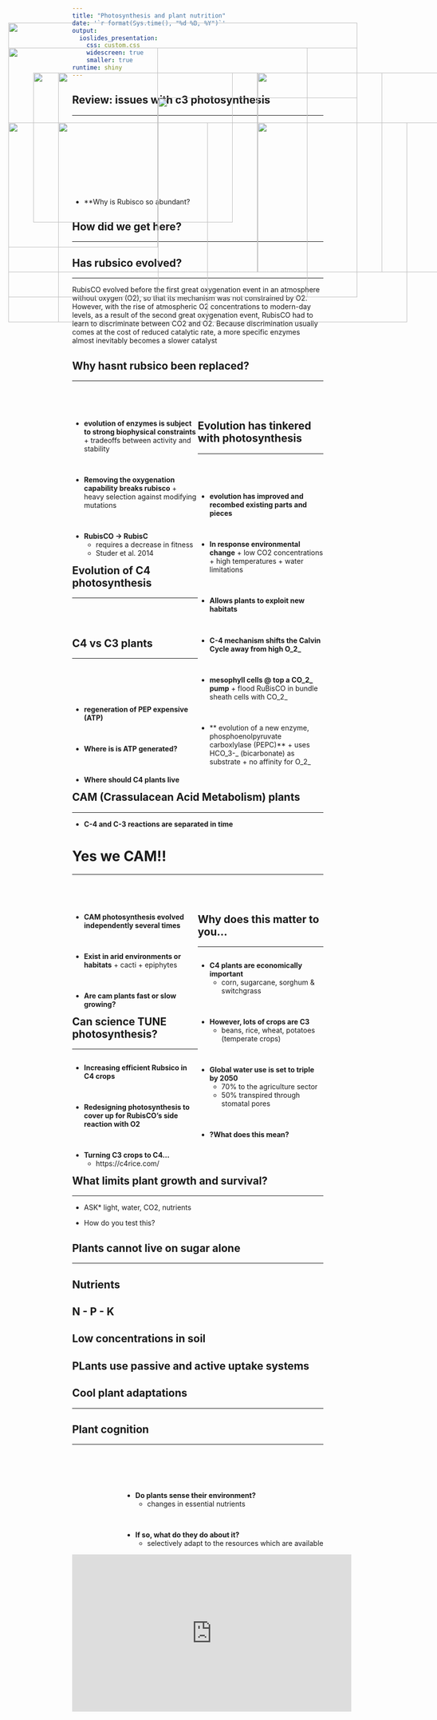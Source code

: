 ```yaml
---
title: "Photosynthesis and plant nutrition"
date: '`r format(Sys.time(), "%d %B, %Y")`'
output: 
  ioslides_presentation:
    css: custom.css
    widescreen: true
    smaller: true
runtime: shiny
---
```


## Review: issues with c3 photosynthesis
<hr>
<br/>
<br/>
<br/>
<br/>
<br/>
<br/>
<br/>
<br/>

* **Why is Rubisco so abundant?

<IMG STYLE="position:absolute; TOP:200px; LEFT:200px; WIDTH:400px; HEIGHT:400px" SRC="images/photorespiration.jpeg">

## How did we get here?
<hr>

<IMG STYLE="position:absolute; TOP:150px; LEFT:100px; WIDTH:700px; HEIGHT:500px" SRC="images/evolution_rubsico.jpg">

## Has rubsico evolved?
<hr>

RubisCO evolved before the first great oxygenation event in an atmosphere without oxygen (O2), so that its mechanism was not constrained by O2. However, with the rise of atmospheric O2 concentrations to modern-day levels, as a result of the second great oxygenation event, RubisCO had to learn to discriminate between CO2 and O2. Because discrimination usually comes at the cost of reduced catalytic rate, a more specific enzymes almost inevitably becomes a slower catalyst

<IMG STYLE="position:absolute; TOP:150px; LEFT:100px; WIDTH:700px; HEIGHT:500px" SRC="images/evol_rubisco.jpg">

## Why hasnt rubsico been replaced?
<hr>
<br/>
<br/>

<div style="float: left; width: 50%;">
* **evolution of enzymes is subject to strong biophysical constraints**
      + tradeoffs between activity and stability
 
 <br/>
 
* **Removing the oxygenation capability breaks rubisco**
      + heavy selection against modifying mutations

<br/>

* **RubisCO → RubisC**
    + requires a decrease in fitness 
    + Studer et al. 2014
</div>

<IMG STYLE="position:absolute; TOP:300px; LEFT:600px; WIDTH:400px; HEIGHT:300px" SRC="images/rubsico_mutations.jpg">

## Evolution has tinkered with photosynthesis
<hr>
<br/>
<br/>

<IMG STYLE="position:absolute; TOP:300px; LEFT:100px; WIDTH:400px; HEIGHT:400px" SRC="images/c3c4cam.jpg">

<div style="float: right; width: 50%;">

* **evolution has improved and recombed existing parts and pieces**
 
<br/>

* **In response environmental change**
      + low CO2 concentrations 
      + high temperatures 
      + water limitations 

<br/>

* **Allows plants to exploit new habitats**
</div>

## Evolution of C4 photosynthesis
<hr>
<br/>
<br/>

<div style="float: right; width: 50%;">

* **C-4 mechanism shifts the Calvin Cycle away from high O_2_**

<br/>

* **mesophyll cells @ top a CO_2_ pump**
      + flood RuBisCO in bundle sheath cells with CO_2_

<br/>

* ** evolution of a new enzyme, phosphoenolpyruvate carboxlylase (PEPC)**
      + uses HCO_3-_ (bicarbonate) as substrate
      + no affinity for O_2_

</div>

<IMG STYLE="position:absolute; TOP:150px; LEFT:100px; WIDTH:300px; HEIGHT:400px" SRC="images/c4.jpg">

## C4 vs C3 plants
<hr>
<br/>
<br/>
<br/>

<div style="float: right; width: 50%;">

* **regeneration of PEP expensive (ATP)**
 
<br/>
 
* **Where is is ATP generated?**

<br/>

* **Where should C4 plants live**
</div>

<IMG STYLE="position:absolute; TOP:200px; LEFT:150px; WIDTH:400px; HEIGHT:300px" SRC="images/c3vsc4.jpg">

#
<IMG STYLE="position:absolute; TOP:100px; LEFT:100px; WIDTH:700px; HEIGHT:500px" SRC="images/c4_distribution.jpg">

## CAM (Crassulacean Acid Metabolism) plants
<hr>
* **C-4 and C-3 reactions are separated in time**

<IMG STYLE="position:absolute; TOP:150px; LEFT:100px; WIDTH:600px; HEIGHT:500px" SRC="images/cam2.png">

# Yes we CAM!!
<hr>
<br/>
<br/>

<IMG STYLE="position:absolute; TOP:200px; LEFT:600px; WIDTH:250px; HEIGHT:400px" SRC="images/cam2.png">


<div style="float: left; width: 50%;">
* **CAM photosynthesis evolved independently several times**

<br/>

* **Exist in arid environments or habitats**
      + cacti
      + epiphytes

<br/>

* **Are cam plants fast or slow growing?**
</div>


## Why does this matter to you...
<hr>

<div style="float: right; width: 50%;">
* **C4 plants are economically important**
    + corn, sugarcane, sorghum & switchgrass

<br/>

* **However, lots of crops are C3**
    + beans, rice, wheat, potatoes (temperate crops)

<br/>

* **Global water use is set to triple by 2050**
    + 70%  to the agriculture sector
    + 50% transpired through stomatal pores

<br/>

* **?What does this mean?**
</div>

<IMG STYLE="position:absolute; TOP:300px; LEFT:200px; WIDTH:700px; HEIGHT:400px" SRC="images/dry_corn.jpg">

## 
<IMG STYLE="position:absolute; TOP:300px; LEFT:200px; WIDTH:700px; HEIGHT:400px" SRC="images/crops.jpg">


<IMG STYLE="position:absolute; TOP:300px; LEFT:200px; WIDTH:700px; HEIGHT:400px" SRC="images/crops2.jpg">

## Can science TUNE photosynthesis?
<hr>

<IMG STYLE="position:absolute; TOP:200px; LEFT:200px; WIDTH:600px; HEIGHT:400px" SRC="images/rubsico_fix.jpg">

<div style="float: right; width: 50%;">

* **Increasing efficient Rubsico in C4 crops**

<br/>

* **Redesigning photosynthesis to cover up for RubisCO's side reaction with O2**

<br/>

* **Turning C3 crops to C4...**
    + https://c4rice.com/

</div>


## What limits plant growth and survival?
<hr>

* ASK* light, water, CO2, nutrients

* How do you test this?

## Plants cannot live on sugar alone
<hr>

<IMG STYLE="position:absolute; TOP:200px; LEFT:200px; WIDTH:600px; HEIGHT:400px" SRC="images/tree.jpg">

## Nutrients

## N - P - K

<IMG STYLE="position:absolute; TOP:200px; LEFT:200px; WIDTH:400px; HEIGHT:400px" SRC="images/npk.jpg">

<IMG STYLE="position:absolute; TOP:200px; LEFT:600px; WIDTH:400px; HEIGHT:400px" SRC="images/npk2.jpeg">



## Low concentrations in soil



## PLants use passive and active uptake systems

## Cool plant adaptations
<hr>

<IMG STYLE="position:absolute; TOP:200px; LEFT:200px; WIDTH:600px; HEIGHT:400px" SRC="images/otherplants.jpg">


## Plant cognition
<hr>
<br/>
<br/>
<br/>

<div style="float: right; left: 50%;">

* **Do plants sense their environment?**
    + changes in essential nutrients

<br/>

* **If so, what do they do about it?**
    + selectively adapt to the resources which are available

</div>

<IMG STYLE="position:absolute; TOP:250px; LEFT:400px; WIDTH:400px; HEIGHT:400px" SRC="images/brains.jpg">

#
<iframe width="560" height="315" src="https://www.youtube.com/embed/GCRNHdGXTi4" frameborder="0" allow="autoplay; encrypted-media" allowfullscreen></iframe>
